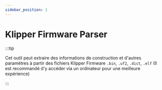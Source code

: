 ```yaml
---
sidebar_position: 1
---
```


# Klipper Firmware Parser

:::tip

Cet outil peut extraire des informations de construction et d'autres paramètres à partir des fichiers Klipper Firmware `.bin`, `.uf2`, `.dict`, `.elf` (Il est recommandé d'y accéder via un ordinateur pour une meilleure expérience)

:::


<FirmwareParse />